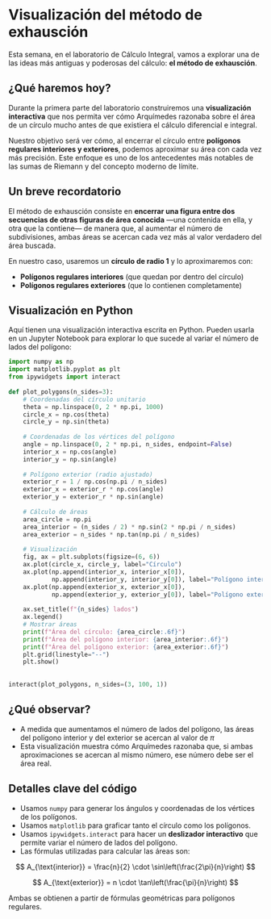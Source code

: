 
<link rel="stylesheet" href="https://cdn.jsdelivr.net/npm/katex/dist/katex.css" />

# Visualización del método de exhausción

Esta semana, en el laboratorio de Cálculo Integral, vamos a explorar una de las ideas más antiguas y poderosas del cálculo: **el método de exhausción**.

## ¿Qué haremos hoy?

Durante la primera parte del laboratorio construiremos una **visualización interactiva** que nos permita ver cómo Arquímedes razonaba sobre el área de un círculo mucho antes de que existiera el cálculo diferencial e integral.

Nuestro objetivo será ver cómo, al encerrar el círculo entre **polígonos regulares interiores y exteriores**, podemos aproximar su área con cada vez más precisión. Este enfoque es uno de los antecedentes más notables de las sumas de Riemann y del concepto moderno de límite.

## Un breve recordatorio

El método de exhausción consiste en **encerrar una figura entre dos secuencias de otras figuras de área conocida** —una contenida en ella, y otra que la contiene— de manera que, al aumentar el número de subdivisiones, ambas áreas se acercan cada vez más al valor verdadero del área buscada.

En nuestro caso, usaremos un **círculo de radio 1** y lo aproximaremos con:
- **Polígonos regulares interiores** (que quedan por dentro del círculo)
- **Polígonos regulares exteriores** (que lo contienen completamente)

## Visualización en Python

Aquí tienen una visualización interactiva escrita en Python. Pueden usarla en un Jupyter Notebook para explorar lo que sucede al variar el número de lados del polígono:

```python
import numpy as np
import matplotlib.pyplot as plt
from ipywidgets import interact
 
def plot_polygons(n_sides=3):
    # Coordenadas del círculo unitario
    theta = np.linspace(0, 2 * np.pi, 1000)
    circle_x = np.cos(theta)
    circle_y = np.sin(theta)
 
    # Coordenadas de los vértices del polígono
    angle = np.linspace(0, 2 * np.pi, n_sides, endpoint=False)
    interior_x = np.cos(angle)
    interior_y = np.sin(angle)
 
    # Polígono exterior (radio ajustado)
    exterior_r = 1 / np.cos(np.pi / n_sides)
    exterior_x = exterior_r * np.cos(angle)
    exterior_y = exterior_r * np.sin(angle)
 
    # Cálculo de áreas
    area_circle = np.pi
    area_interior = (n_sides / 2) * np.sin(2 * np.pi / n_sides)
    area_exterior = n_sides * np.tan(np.pi / n_sides)
 
    # Visualización
    fig, ax = plt.subplots(figsize=(6, 6))
    ax.plot(circle_x, circle_y, label="Círculo")
    ax.plot(np.append(interior_x, interior_x[0]),
            np.append(interior_y, interior_y[0]), label="Polígono interior")
    ax.plot(np.append(exterior_x, exterior_x[0]),
            np.append(exterior_y, exterior_y[0]), label="Polígono exterior")
 
    ax.set_title(f"{n_sides} lados")
    ax.legend()
    # Mostrar áreas
    print(f"Área del círculo: {area_circle:.6f}")
    print(f"Área del polígono interior: {area_interior:.6f}")
    print(f"Área del polígono exterior: {area_exterior:.6f}")
    plt.grid(linestyle="--")
    plt.show()
 
 
interact(plot_polygons, n_sides=(3, 100, 1))
```

## ¿Qué observar?

- A medida que aumentamos el número de lados del polígono, las áreas del polígono interior y del exterior se acercan al valor de $\pi$
- Esta visualización muestra cómo Arquímedes razonaba que, si ambas aproximaciones se acercan al mismo número, ese número debe ser el área real.

## Detalles clave del código
- Usamos `numpy` para generar los ángulos y coordenadas de los vértices de los polígonos.
- Usamos `matplotlib` para graficar tanto el círculo como los polígonos.
- Usamos `ipywidgets.interact` para hacer un **deslizador interactivo** que permite variar el número de lados del polígono.
- Las fórmulas utilizadas para calcular las áreas son:

$$
A_{\text{interior}} = \frac{n}{2} \cdot \sin\left(\frac{2\pi}{n}\right)
$$

$$
A_{\text{exterior}} = n \cdot \tan\left(\frac{\pi}{n}\right)
$$


Ambas se obtienen a partir de fórmulas geométricas para polígonos regulares.